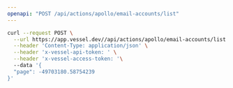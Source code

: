 ```yaml
---
openapi: "POST /api/actions/apollo/email-accounts/list"
---
```


<RequestExample>

```bash Request
curl --request POST \
  --url https://app.vessel.dev//api/actions/apollo/email-accounts/list \
  --header 'Content-Type: application/json' \
  --header 'x-vessel-api-token: ' \
  --header 'x-vessel-access-token: '\ 
  --data '{
  "page": -49703180.58754239
}'
```

</RequestExample>


      